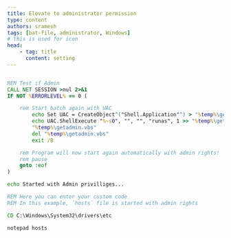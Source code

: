 ```yaml
---
title: Elevate to administrator permission
type: content
authors: sramesh
tags: [bat-file, administrator, Windows]
# this is used for icon
head:
    - tag: title
      content: setting
---
```


```bat title="open-as-administrator.bat"

REM Test if Admin
CALL NET SESSION >nul 2>&1
IF NOT %ERRORLEVEL% == 0 (

	rem Start batch again with UAC
        echo Set UAC = CreateObject^("Shell.Application"^) > "%temp%\getadmin.vbs"
        echo UAC.ShellExecute "%~s0", "", "", "runas", 1 >> "%temp%\getadmin.vbs"
        "%temp%\getadmin.vbs"
        del "%temp%\getadmin.vbs"
        exit /B

    rem Program will now start again automatically with admin rights! 
    rem pause
    goto :eof
)

echo Started with Admin privilliges...

REM Here you can enter your custom code
REM In this example, `hosts` file is started with admin rights

CD C:\Windows\System32\drivers\etc

notepad hosts

```